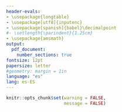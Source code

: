 ```yaml
---
header-evals:
- \usepackage{longtable}
- \usepackage[utf8]{inputenc}
- \usepackage[spanish]{babel}\decimalpoint
#- \setlength{\parindent}{1.25cm}
- \usepackage{amsmath}
output:
  pdf_document:
    number_sections: true
fontsize: 12pt
papersize: letter
#geometry: margin = 1in
language: "es"
lang: es-ES
---
```


```r
knitr::opts_chunk$set(warning = FALSE,
                      message = FALSE)

```


```{=tex}
\pagestyle{myheadings}
\input{DocumentFormat/titlepage}
```
\setcounter{page}{2}

```{=tex}
\begin{center}
\textbf{Trabajo}
\end{center}
```


